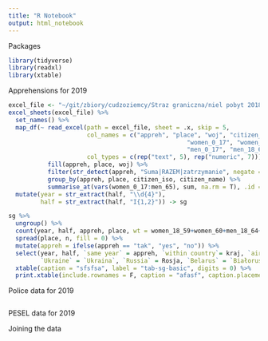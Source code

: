 ```yaml
---
title: "R Notebook"
output: html_notebook
---
```


Packages


```r
library(tidyverse)
library(readxl)
library(xtable)
```

Apprehensions for 2019

```r
excel_file <- "~/git/zbiory/cudzoziemcy/Straz graniczna/niel pobyt 2018-2019-szczegoly.xlsx"
excel_sheets(excel_file) %>%
  set_names() %>%
  map_df(~ read_excel(path = excel_file, sheet = .x, skip = 5, 
                      col_names = c("appreh", "place", "woj", "citizen_iso", "citizen_name", 
                                                  "women_0_17", "women_18_59", "women_60",
                                                  "men_0_17", "men_18_64", "men_65", "total"),
                      col_types = c(rep("text", 5), rep("numeric", 7))) %>%
           fill(appreh, place, woj) %>%
           filter(str_detect(appreh, "Suma|RAZEM|zatrzymanie", negate = T)) %>%
           group_by(appreh, place, citizen_iso, citizen_name) %>%
           summarise_at(vars(women_0_17:men_65), sum, na.rm = T), .id = "half") %>%
  mutate(year = str_extract(half, "\\d{4}"),
         half = str_extract(half, "I{1,2}")) -> sg
```

```r
sg %>%
  ungroup() %>%
  count(year, half, appreh, place, wt = women_18_59+women_60+men_18_64+men_65) %>%
  spread(place, n, fill = 0) %>%
  mutate(appreh = ifelse(appreh == "tak", "yes", "no")) %>%
  select(year, half, `same year` = appreh, `within country`= kraj, `airports` = `lotnicza zewnętrzna`,
         `Ukraine` = `Ukraina`, `Russia` = Rosja, `Belarus` = `Białoruś`) %>%
  xtable(caption = "sfsfsa", label = "tab-sg-basic", digits = 0) %>%
  print.xtable(include.rownames = F, caption = "afasf", caption.placement = "top", format.args = list(big.mark = ","))
```

Police data for 2019

```r

```

PESEL data for 2019


Joining the data


